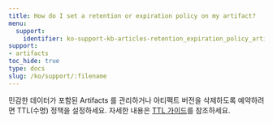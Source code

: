 ```yaml
---
title: How do I set a retention or expiration policy on my artifact?
menu:
  support:
    identifier: ko-support-kb-articles-retention_expiration_policy_artifact
support:
- artifacts
toc_hide: true
type: docs
slug: /ko/support/:filename
---
```


민감한 데이터가 포함된 Artifacts 를 관리하거나 아티팩트 버전을 삭제하도록 예약하려면 TTL(수명) 정책을 설정하세요. 자세한 내용은 [TTL 가이드](/ko/guides/core/artifacts/manage-data/ttl)를 참조하세요.
